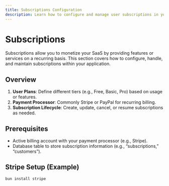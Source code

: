 ```yaml
---
title: Subscriptions Configuration
description: Learn how to configure and manage user subscriptions in your SaaS project.
---
```


# Subscriptions

Subscriptions allow you to monetize your SaaS by providing features or services on a recurring basis. This section covers how to configure, handle, and maintain subscriptions within your application.

## Overview

1. **User Plans**: Define different tiers (e.g., Free, Basic, Pro) based on usage or features.  
2. **Payment Processor**: Commonly Stripe or PayPal for recurring billing.  
3. **Subscription Lifecycle**: Create, update, cancel, or resume subscriptions as needed.

## Prerequisites

- Active billing account with your payment processor (e.g., Stripe).  
- Database table to store subscription information (e.g., “subscriptions,” “customers”).

## Stripe Setup (Example)

```bash
bun install stripe
```

